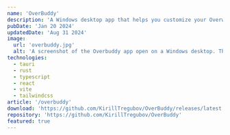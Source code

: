 ```yaml
---
name: 'OverBuddy'
description: 'A Windows desktop app that helps you customize your Overwatch™ 2 main menu background.'
pubDate: 'Jan 20 2024'
updatedDate: 'Aug 31 2024'
image:
  url: 'overbuddy.jpg'
  alt: 'A screenshot of the Overbuddy app open on a Windows desktop. The app shows a background selector and a button to apply the selected background.'
technologies:
  - tauri
  - rust
  - typescript
  - react
  - vite
  - tailwindcss
article: '/overbuddy'
download: 'https://github.com/KirillTregubov/OverBuddy/releases/latest'
repository: 'https://github.com/KirillTregubov/OverBuddy'
featured: true
---
```



<MDImage
  src="/assets/projects/overbuddy/owl.jpg"
  width="100%"
  height="100%"
  class="fade-in-slow w-full shadow-lg"
  borderRadius="!rounded-lg"
  downloadable
  title="Overwatch League"
  description="Overwatch League Promo"
  keywords="esports competitive zenyatta widowmaker reaper bastion cassidy tracer"
/>
<MDImage
  src="/assets/projects/overbuddy/heroes.jpg"
  width="100%"
  height="100%"
  class="fade-in-slow w-full shadow-lg"
  borderRadius="!rounded-lg"
  downloadable
  title="Heroes"
  description="2022 Alpha Test"
  keywords="mei reinhardt tracer lucio mercy"
/>
<MDImage
  src="/assets/projects/overbuddy/sojourn.jpg"
  width="100%"
  height="100%"
  class="fade-in-slow w-full shadow-lg"
  borderRadius="!rounded-lg"
  downloadable
  title="Sojourn"
  description="2022 PvP Beta"
/>
<MDImage
  src="/assets/projects/overbuddy/kiriko.jpg"
  width="100%"
  height="100%"
  class="fade-in-slow w-full shadow-lg"
  borderRadius="!rounded-lg"
  downloadable
  title="Kiriko"
  description="Kiriko Release (Season 1)"
/>
<MDImage
  src="/assets/projects/overbuddy/zero_hour.jpg"
  width="100%"
  height="100%"
  class="fade-in-slow w-full shadow-lg"
  borderRadius="!rounded-lg"
  downloadable
  title="Zero Hour"
  description="Overwatch 2 Launch"
  keywords="tracer sojourn genji mercy"
/>
<MDImage
  src="/assets/projects/overbuddy/cyber_demon_genji_green.jpg"
  width="100%"
  height="100%"
  class="fade-in-slow w-full shadow-lg"
  borderRadius="!rounded-lg"
  downloadable
  title="Cyber Demon Genji (Green)"
  description="Season 1 Mythic Skin"
/>
<MDImage
  src="/assets/projects/overbuddy/cyber_demon_genji_red.jpg"
  width="100%"
  height="100%"
  class="fade-in-slow w-full shadow-lg"
  borderRadius="!rounded-lg"
  downloadable
  title="Cyber Demon Genji (Red)"
  description="Season 1 Mythic Skin"
/>
<MDImage
  src="/assets/projects/overbuddy/cyber_demon_genji_pink.jpg"
  width="100%"
  height="100%"
  class="fade-in-slow w-full shadow-lg"
  borderRadius="!rounded-lg"
  downloadable
  title="Cyber Demon Genji (Pink)"
  description="Season 1 Mythic Skin"
/>
<MDImage
  src="/assets/projects/overbuddy/ramattra.jpg"
  width="100%"
  height="100%"
  class="fade-in-slow w-full shadow-lg"
  borderRadius="!rounded-lg"
  downloadable
  title="Ramattra"
  description="Ramattra Release (Season 2)"
/>
<MDImage
  src="/assets/projects/overbuddy/shambali_monastery.jpg"
  width="100%"
  height="100%"
  class="fade-in-slow w-full shadow-lg"
  borderRadius="!rounded-lg"
  downloadable
  title="Shambali Monastery"
  description="Shambali Monastery Release (Season 2)"
  keywords="map"
/>
<MDImage
  src="/assets/projects/overbuddy/zeus_junker_queen.jpg"
  width="100%"
  height="100%"
  class="fade-in-slow w-full shadow-lg"
  borderRadius="!rounded-lg"
  downloadable
  title="Zeus Junker Queen"
  description="Season 2 Mythic Skin"
/>
<MDImage
  src="/assets/projects/overbuddy/winter_wonderland_2022.jpg"
  width="100%"
  height="100%"
  class="fade-in-slow w-full shadow-lg"
  borderRadius="!rounded-lg"
  downloadable
  title="Festive Junkrat & Roadhog"
  description="Winter Wonderland 2022 (Season 2)"
/>
<MDImage
  src="/assets/projects/overbuddy/mei_lunar_2023.jpg"
  width="100%"
  height="100%"
  class="fade-in-slow w-full shadow-lg"
  borderRadius="!rounded-lg"
  downloadable
  title="Festive Mei"
  description="Lunar New Year 2023 (Season 2)"
/>
<MDImage
  src="/assets/projects/overbuddy/dva_lunar_2023.jpg"
  width="100%"
  height="100%"
  class="fade-in-slow w-full shadow-lg"
  borderRadius="!rounded-lg"
  downloadable
  title="Palanquin D.Va"
  description="Lunar New Year 2023 (Season 2)"
/>
<MDImage
  src="/assets/projects/overbuddy/antarctic_peninsula.jpg"
  width="100%"
  height="100%"
  class="fade-in-slow w-full shadow-lg"
  borderRadius="!rounded-lg"
  downloadable
  title="Antarctic Peninsula"
  description="Antarctic Peninsula Release (Season 3)"
  keywords="map"
/>
<MDImage
  src="/assets/projects/overbuddy/kiriko_amaterasu.jpg"
  width="100%"
  height="100%"
  class="fade-in-slow w-full shadow-lg"
  borderRadius="!rounded-lg"
  downloadable
  title="Kiriko Amaterasu"
  description="Season 3 Mythic Skin"
/>
<MDImage
  src="/assets/projects/overbuddy/kiriko_amaterasu_art.jpg"
  width="100%"
  height="100%"
  class="fade-in-slow w-full shadow-lg"
  borderRadius="!rounded-lg"
  downloadable
  title="Kiriko Amaterasu Art"
  description="Season 3 Mythic Skin"
/>
<MDImage
  src="/assets/projects/overbuddy/cupid_hanzo.jpg"
  width="100%"
  height="100%"
  class="fade-in-slow w-full shadow-lg"
  borderRadius="!rounded-lg"
  downloadable
  title="Cupid Hanzo"
  description="Ultimate Valentine 2023 (Season 3)"
  keywords="valentine's day february 14 pink"
/>
<MDImage
  src="/assets/projects/overbuddy/one_punch_man_doomfist.jpg"
  width="100%"
  height="100%"
  class="fade-in-slow w-full shadow-lg"
  borderRadius="!rounded-lg"
  downloadable
  title="Saitama Doomfist"
  description="One Punch Man Event (Season 3)"
  keywords="collaboration crossover anime"
/>
<MDImage
  src="/assets/projects/overbuddy/lifeweaver.jpg"
  width="100%"
  height="100%"
  class="fade-in-slow w-full shadow-lg"
  borderRadius="!rounded-lg"
  downloadable
  title="Lifeweaver"
  description="Lifeweaver Release (Season 4)"
/>
<MDImage
  src="/assets/projects/overbuddy/galactic_emperor_sigma.jpg"
  width="100%"
  height="100%"
  class="fade-in-slow w-full shadow-lg"
  borderRadius="!rounded-lg"
  downloadable
  title="Galactic Emperor Sigma"
  description="Season 4 Mythic Skin"
/>
<MDImage
  src="/assets/projects/overbuddy/starwatch_art.jpg"
  width="100%"
  height="100%"
  class="fade-in-slow w-full shadow-lg"
  borderRadius="!rounded-lg"
  downloadable
  title="Starwatch Art"
  description="Starwatch Event (Season 4)"
  keywords="sigma sojourn soldier winston mercy doomfist baptiste bastionecho lucio ashe hammond wrecking ball"
/>
<MDImage
  src="/assets/projects/overbuddy/zero_hour_owl.jpg"
  width="100%"
  height="100%"
  class="fade-in-slow w-full shadow-lg"
  borderRadius="!rounded-lg"
  downloadable
  title="Overwatch League Zero Hour"
  description="Overwatch League Promo (Season 4)"
  keywords="tracer sojourn genji mercy esports competitive"
/>
<MDImage
  src="/assets/projects/overbuddy/questwatch.jpg"
  width="100%"
  height="100%"
  class="fade-in-slow w-full shadow-lg"
  borderRadius="!rounded-lg"
  downloadable
  title="Questwatch Art"
  description="Questwatch Event (Season 5)"
  keywords="orisa reinhardt brigitte lifeweaver lucio zenyatta genji"
/>
<MDImage
  src="/assets/projects/overbuddy/summer_games_2023.jpg"
  width="100%"
  height="100%"
  class="fade-in-slow w-full shadow-lg"
  borderRadius="!rounded-lg"
  downloadable
  title="Tropical Doomfist"
  description="Summer Games 2023 (Season 5)"
  keywords="beach"
/>
<MDImage
  src="/assets/projects/overbuddy/illari.jpg"
  width="100%"
  height="100%"
  class="fade-in-slow w-full shadow-lg"
  borderRadius="!rounded-lg"
  downloadable
  title="Illari"
  description="Illari Release (Season 6)"
/>
<MDImage
  src="/assets/projects/overbuddy/ana_a_7000_wargod.jpg"
  width="100%"
  height="100%"
  class="fade-in-slow w-full shadow-lg"
  borderRadius="!rounded-lg"
  downloadable
  title="A-7000 Wargod Ana"
  description="Season 6 Mythic Skin"
  keywords="Ana"
/>
<MDImage
  src="/assets/projects/overbuddy/gothenburg_mothership.jpg"
  width="100%"
  height="100%"
  class="fade-in-slow w-full shadow-lg"
  borderRadius="!rounded-lg"
  downloadable
  title="Gothenburg Mothership"
  description="Invasion PvE Event (Season 6)"
  keywords="map"
/>
<MDImage
  src="/assets/projects/overbuddy/onryo_hanzo.jpg"
  width="100%"
  height="100%"
  class="fade-in-slow w-full shadow-lg"
  borderRadius="!rounded-lg"
  downloadable
  title="Onryo Hanzo"
  description="Season 7 Mythic Skin"
/>
<MDImage
  src="/assets/projects/overbuddy/onryo_hanzo_art.jpg"
  width="100%"
  height="100%"
  class="fade-in-slow w-full shadow-lg"
  borderRadius="!rounded-lg"
  downloadable
  title="Onryo Hanzo Art"
  description="Season 7 Mythic Skin"
/>
<MDImage
  src="/assets/projects/overbuddy/lilith_moira.jpg"
  width="100%"
  height="100%"
  class="fade-in-slow w-full shadow-lg"
  borderRadius="!rounded-lg"
  downloadable
  title="Lilith Moira"
  description="Halloween Terror 2023 (Season 7)"
/>
<MDImage
  src="/assets/projects/overbuddy/overwatch_world_cup.jpg"
  width="100%"
  height="100%"
  class="fade-in-slow w-full shadow-lg"
  borderRadius="!rounded-lg"
  downloadable
  title="Overwatch World Cup"
  description="Overwatch World Cup 2023 (Season 7)"
  keywords="esports competitive"
/>
<MDImage
  src="/assets/projects/overbuddy/le_sserafim_collab.jpg"
  width="100%"
  height="100%"
  class="fade-in-slow w-full shadow-lg"
  borderRadius="!rounded-lg"
  downloadable
  title="LE SSERAFIM Art"
  description="LE SSERAFIM Event (Season 7)"
  keywords="k-pop korean pop collaboration crossover"
/>
<MDImage
  src="/assets/projects/overbuddy/le_sserafim_full.jpeg"
  width="100%"
  height="100%"
  class="fade-in-slow w-full shadow-lg"
  borderRadius="!rounded-lg"
  downloadable
  title="LE SSERAFIM Full Art"
  description="From X / @PlayOverwatch"
  keywords="external twitter k-pop korean pop collaboration crossover"
  link="https://twitter.com/PlayOverwatch/status/1719042353158332706"
/>
<MDImage
  src="/assets/projects/overbuddy/mauga.jpg"
  width="100%"
  height="100%"
  class="fade-in-slow w-full shadow-lg"
  borderRadius="!rounded-lg"
  downloadable
  title="Mauga"
  description="Mauga Release (Season 8)"
/>
<MDImage
  src="/assets/projects/overbuddy/grand_beast_orisa.jpg"
  width="100%"
  height="100%"
  class="fade-in-slow w-full shadow-lg"
  borderRadius="!rounded-lg"
  downloadable
  title="Grand Beast Orisa"
  description="Season 8 Mythic Skin"
/>
<MDImage
  src="/assets/projects/overbuddy/winter_wonderland_2023.jpg"
  width="100%"
  height="100%"
  class="fade-in-slow w-full shadow-lg"
  borderRadius="!rounded-lg"
  downloadable
  title="Festive Mercy B.O.B. and Genji Art"
  description="Winter Wonderland 2023 (Season 8)"
  keywords="christmas holidays"
/>
<MDImage
  src="/assets/projects/overbuddy/winter_wonderland_2021.jpg"
  width="100%"
  height="100%"
  class="fade-in-slow w-full shadow-lg"
  borderRadius="!rounded-lg"
  downloadable
  title="Festive Mercy Ashe B.O.B. Genji Wrecking Ball Art"
  description="Winter Wonderland 2021"
  keywords="christmas holidays hammond"
/>
<MDImage
  src="/assets/projects/overbuddy/ancient_caller_moira.jpg"
  width="100%"
  height="100%"
  class="fade-in-slow w-full shadow-lg"
  borderRadius="!rounded-lg"
  downloadable
  title="Ancient Caller Moira Art"
  description="Season 9 Mythic Skin"
  keywords="halloween"
/>
<MDImage
  src="/assets/projects/overbuddy/cowboy_bebop.jpg"
  width="100%"
  height="100%"
  class="fade-in-slow w-full shadow-lg"
  borderRadius="!rounded-lg"
  downloadable
  title="Cowboy Bebop Art"
  description="Cowboy Bebop Event (Season 9)"
  keywords="collaboration crossover anime"
/>
<MDImage
  src="/assets/projects/overbuddy/venture.jpg"
  width="100%"
  height="100%"
  class="fade-in-slow w-full shadow-lg"
  borderRadius="!rounded-lg"
  downloadable
  title="Venture Art"
  description="Venture Release (Season 10)"
/>
<MDImage
  src="/assets/projects/overbuddy/mirrorwatch.jpg"
  width="100%"
  height="100%"
  class="fade-in-slow w-full shadow-lg"
  borderRadius="!rounded-lg"
  downloadable
  title="Mirrorwatch"
  description="Mirrorwatch Event (Season 10)"
  keywords="doomfist mercy"
/>
<MDImage
  src="/assets/projects/overbuddy/mirrorwatch_art.jpg"
  width="100%"
  height="100%"
  class="fade-in-slow w-full shadow-lg"
  borderRadius="!rounded-lg"
  downloadable
  title="Mirrorwatch Art"
  description="Mirrorwatch Event (Season 10)"
  keywords="reinhardt mercy ana sombra doomfist widowmaker"
/>
<MDImage
  src="/assets/projects/overbuddy/porsche.jpg"
  width="100%"
  height="100%"
  class="fade-in-slow w-full shadow-lg"
  borderRadius="!rounded-lg"
  downloadable
  title="Porsche D.Va Art"
  description="Porsche Event (Season 10)"
  keywords="collaboration crossover car"
/>
<MDImage
  src="/assets/projects/overbuddy/calamity_empress_ashe.jpg"
  width="100%"
  height="100%"
  class="fade-in-slow w-full shadow-lg"
  borderRadius="!rounded-lg"
  downloadable
  title="Calamity Empress Ashe Art"
  description="Season 11 Mythic Skin"
  keywords="B.O.B. roadhog cassidy genji"
/>
<MDImage
  src="/assets/projects/overbuddy/rose_gold_mercy.jpg"
  width="100%"
  height="100%"
  class="fade-in-slow w-full shadow-lg"
  borderRadius="!rounded-lg"
  downloadable
  title="Rose Gold Mercy"
  description="Breast Cancer Charity Event (Season 11)"
  keywords="pink mercy"
/>
<MDImage
  src="/assets/projects/overbuddy/transformers.jpg"
  width="100%"
  height="100%"
  class="fade-in-slow w-full shadow-lg"
  borderRadius="!rounded-lg"
  downloadable
  title="Optimus Prime Reinhardt"
  description="Transformers Event (Season 11)"
  keywords="collaboration crossover movies"
/>
<MDImage
  src="/assets/projects/overbuddy/summer_games_2024.jpg"
  width="100%"
  height="100%"
  class="fade-in-slow w-full shadow-lg"
  borderRadius="!rounded-lg"
  downloadable
  title="Lifeguard Lifeweaver & Kiriko"
  description="Summer Games 2024 (Season 11)"
  keywords="beach"
/>
<MDImage
  src="/assets/projects/overbuddy/reinhardt_bound_demon_mythic.jpg"
  width="100%"
  height="100%"
  class="fade-in-slow w-full shadow-lg"
  borderRadius="!rounded-lg"
  downloadable
  title="Reinhardt Bound Demon"
  description="Reinhardt Mythic Weapon (Season 11)"
/>
<MDImage
  src="/assets/projects/overbuddy/juno.jpg"
  width="100%"
  height="100%"
  class="fade-in-slow w-full shadow-lg"
  borderRadius="!rounded-lg"
  downloadable
  title="Juno Art"
  description="Juno Release (Season 12)"
  keywords="mars"
/>
<MDImage
  src="/assets/projects/overbuddy/anubis_reaper.jpg"
  width="100%"
  height="100%"
  class="fade-in-slow w-full shadow-lg"
  borderRadius="!rounded-lg"
  downloadable
  title="Anubis Reaper Art"
  description="Season 12 Mythic Skin"
  keywords="illari doomfist echo egypt"
/>
<MDImage
  src="/assets/projects/overbuddy/world_of_warcraft.jpg"
  width="100%"
  height="100%"
  class="fade-in-slow w-full shadow-lg"
  borderRadius="!rounded-lg"
  downloadable
  title="Sylvanas Widowmaker"
  description="World of Warcraft Event (Season 12)"
  keywords="collaboration crossover widowmaker world of warcraft wow"
/>
<MDImage
  src="/assets/projects/overbuddy/ana_midnight_sun_mythic.jpg"
  width="100%"
  height="100%"
  class="fade-in-slow w-full shadow-lg"
  borderRadius="!rounded-lg"
  downloadable
  title="Ana Midnight Sun"
  description="Ana Mythic Weapon (Season 12)"
  keywords="Ana"
/>
<MDImage
  src="/assets/projects/overbuddy/spellbinder_widowmaker.jpg"
  width="100%"
  height="100%"
  class="fade-in-slow w-full shadow-lg"
  borderRadius="!rounded-lg"
  downloadable
  title="Spellbinder Widowmaker"
  description="Season 13 Mythic Skin"
  keywords="Widowmaker Spellbinder Magic"
/>
<MDImage
  src="/assets/projects/overbuddy/my_hero_academia.jpg"
  width="100%"
  height="100%"
  class="fade-in-slow w-full shadow-lg"
  borderRadius="!rounded-lg"
  downloadable
  title="My Hero Academia"
  description="My Hero Academia Event (Season 13)"
  keywords="collaboration crossover anime tracer reinhardt juno kiriko reaper"
/>
<MDImage
  src="/assets/projects/overbuddy/overwatch_classic.jpg"
  width="100%"
  height="100%"
  class="fade-in-slow w-full shadow-lg"
  borderRadius="!rounded-lg"
  downloadable
  title="Overwatch Classic"
  description="Overwatch Classic Event (Season 13)"
  keywords="ow1 1.0 tracer winston reaper dva mercy lucio"
/>
<MDImage
  src="/assets/projects/overbuddy/owcs_finals_2024.jpg?v=1"
  width="100%"
  height="100%"
  class="fade-in-slow w-full shadow-lg"
  borderRadius="!rounded-lg"
  downloadable
  title="OWCS Finals 2024"
  description="Overwatch Championship Series Finals 2024"
  keywords="esports competitive junkrat tracer mei champions"
/>